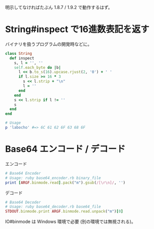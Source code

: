 明示してなければたぶん 1.8.7 / 1.9.2 で動作するはず。

= String#inspect で16進数表記を返す =
バイナリを扱うプログラムの開発時などに。
<source lang="ruby">
class String
  def inspect
    s, l = '', ''
    self.each_byte do |b|
      l << b.to_s(16).upcase.rjust(2, '0') + ' '
      if l.size >= 16 * 3
        s << l.strip + "\n"
        l = ''
      end
    end
    s << l.strip if l != ''
    s
  end
end
</source>
<source lang="ruby">
# Usage
p 'labocho' #=> 6C 61 62 6F 63 68 6F
</source>

= Base64 エンコード / デコード =
エンコード
<source lang="ruby">
# Base64 Encoder
# Usage: ruby base64_encoder.rb binary_file
print [ARGF.binmode.read].pack("m").gsub(/[\r\n]/, '')
</source>
デコード
<source lang="ruby">
# Base64 Decoder
# Usage: ruby base64_decoder.rb base64_file
STDOUT.binmode.print ARGF.binmode.read.unpack("m")[0]
</source>
IO#binmode は Windows 環境で必要 (別の環境では無視される)。